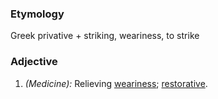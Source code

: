 ===Etymology===
Greek privative + striking, weariness, to strike
===Adjective===
#''(Medicine):'' Relieving [[weariness]]; [[restorative]].